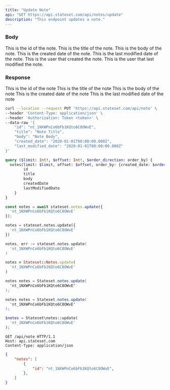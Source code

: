 ```yaml
---
title: "Update Note"
api: "GET https://api.stateset.com/api/notes/update"
description: "This endpoint updates a note."
---
```


### Body

<ParamField body="id" type="string">
  This is the id of the note.
</ParamField>

<ParamField body="title" type="string">
  This is the title of the note.
</ParamField>

<ParamField body="body" type="string">
  This is the body of the note.
</ParamField>

<ParamField body="created_date" type="string">
  This is the created date of the note.
</ParamField>

<ParamField body="last_modified_date" type="string">
  This is the last modified date of the note.
</ParamField>

<ParamField body="created_by" type="string">
  This is the user that created the note.
</ParamField>

<ParamField body="last_modified_by" type="string">
  This is the user that last modified the note. 
</ParamField>

### Response

<ResponseField name="id" type="string">
  This is the id of the note
</ResponseField>

<ResponseField name="title" type="string">
  This is the title of the note
</ResponseField>

<ResponseField name="body" type="string">
  This is the body of the note
</ResponseField>

<ResponseField name="created_date" type="string">
  This is the created date of the note
</ResponseField>

<ResponseField name="last_modified_date" type="string">
  This is the last modified date of the note
</ResponseField>

<RequestExample>

```bash cURL
curl --location --request PUT 'https://api.stateset.com/api/note' \
--header 'Content-Type: application/json' \
--header 'Authorization: Token <token>' \
--data-raw '{
    "id": "nt_1NXWPnCo6bFb1KQto6C8OWvE",
    "title": "Note Title",
    "body": "Note Body",
    "created_date": "2020-01-01T00:00:00.000Z",
    "last_modified_date": "2020-01-01T00:00:00.000Z"
}'
```

```graphQL GraphQL
query ($limit: Int!, $offset: Int!, $order_direction: order_by) {
  notes(limit: $limit, offset: $offset, order_by: {created_date: $order_direction}) {
        id
        title
        body
        createdDate
        lastModifiedDate
    }
}
```

```js Node.js
const notes = await stateset.notes.update({
  'nt_1NXWPnCo6bFb1KQto6C8OWvE'
});
```
```py Python
notes = stateset.notes.update({
  'nt_1NXWPnCo6bFb1KQto6C8OWvE'
})
```
```go Golang 
notes, err := stateset.notes.update(
  'nt_1NXWPnCo6bFb1KQto6C8OWvE'
)
```
```ruby Ruby
notes = Stateset::Notes.update(
  'nt_1NXWPnCo6bFb1KQto6C8OWvE'
)
```
```java Java
notes notes = Stateset.notes.update(
  'nt_1NXWPnCo6bFb1KQto6C8OWvE'
);
```
```csharp C#
notes notes = Stateset.notes.update(
  'nt_1NXWPnCo6bFb1KQto6C8OWvE'
);
```
```php PHP
$notes = Stateset\notes::update(
  'nt_1NXWPnCo6bFb1KQto6C8OWvE'
);
```
```http HTTP
GET /api/note HTTP/1.1
Host: api.stateset.com
Content-Type: application/json
```

</RequestExample>

<ResponseExample>

```json Response
{
    "notes": [
        {
            "id": "nt_1NXWPnCo6bFb1KQto6C8OWvE",
        },
    ]
}   
```

</ResponseExample>